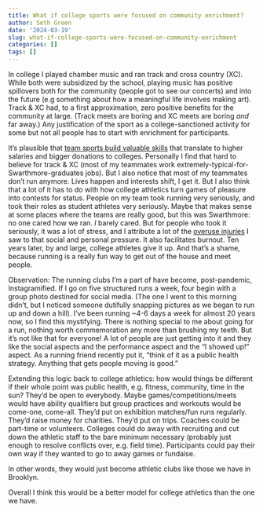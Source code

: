```yaml
---
title: What if college sports were focused on community enrichment?
author: Seth Green
date: '2024-03-19'
slug: what-if-college-sports-were-focused-on-community-enrichment
categories: []
tags: []
---
```


In college I played chamber music and ran track and cross country (XC). While both were subsidized by the school, playing music has positive spillovers both for the community (people got to see our concerts) and into the future (e.g something about how a meaningful life involves making art). Track & XC had, to a first approximation, zero positive benefits for the community at large. (Track meets are boring and XC meets are boring _and_ far away.) Any justification of the sport as a college-sanctioned activity for some but not all people has to start with enrichment for participants.

It's plausible that [team sports build valuable skills](https://www.bloomberg.com/opinion/articles/2023-10-14/sports-are-part-of-the-college-curriculum-too) that translate to higher salaries and bigger donations to colleges. Personally I find that hard to believe for track & XC (most of my teammates work extremely-typical-for-Swarthmore-graduates jobs). But I also notice that most of my teammates don't run anymore. Lives happen and interests shift, I get it. But I also think that a lot of it has to do with how college athletics turn games of pleasure into contests for status. People on my team took running very seriously, and took their roles as student athletes very seriously. Maybe that makes sense at some places where the teams are really good, but this was Swarthmore: no one cared how we ran. _I_ barely cared. But for people who took it seriously, it was a lot of stress, and I attribute a lot of the [overuse injuries](https://scholar.harvard.edu/files/dlieberman/files/2012c.pdf) I saw to that social and personal pressure. It also facilitates burnout. Ten years later, by and large, college athletes give it up. And that's a shame, because running is a really fun way to get out of the house and meet people.

Observation: The running clubs I'm a part of have become, post-pandemic, Instagramified. If I go on five structured runs a week, four begin with a group photo destined for social media. (The one I went to this morning didn't, but I noticed someone dutifully snapping pictures as we began to run up and down a hill). I've been running ~4-6 days a week for almost 20 years now, so I find this mystifying. There is nothing special to me about going for a run, nothing worth commemoration any more than brushing my teeth. But it's not like that for everyone! A lot of people are just getting into it and they like the social aspects and the performance aspect and the "I showed up!" aspect. As a running friend recently put it, "think of it as a public health strategy. Anything that gets people moving is good." 

Extending this logic back to college athletics: how would things be different if their whole point was public health, e.g. fitness, community, time in the sun? They'd be open to everybody. Maybe games/competitions/meets would have ability qualifiers but group practices and workouts would be come-one, come-all. They'd put on exhibition matches/fun runs regularly. They'd raise money for charities. They'd put on trips. Coaches could be part-time or volunteers. Colleges could do away with recruiting and cut down the athletic staff to the bare minimum necessary (probably just enough to resolve conflicts over, e.g. field time). Participants could pay their own way if they wanted to go to away games or fundaise.

In other words, they would just become athletic clubs like those we have in Brooklyn. 

Overall I think this would be a better model for college athletics than the one we have. 